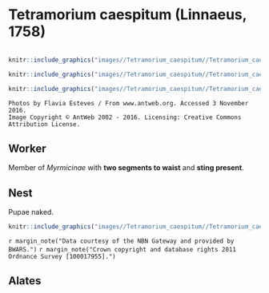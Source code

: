 # **Tetramorium caespitum** (Linnaeus, 1758)

```marginfigure
```


```r
knitr::include_graphics("images//Tetramorium_caespitum//Tetramorium_caespitum_head.jpg")
```

```r
knitr::include_graphics("images//Tetramorium_caespitum//Tetramorium_caespitum_top.jpg")
```


```r
knitr::include_graphics("images//Tetramorium_caespitum//Tetramorium_caespitum_side.jpg")
```

```block
Photos by Flavia Esteves / From www.antweb.org. Accessed 3 November 2016.
Image Copyright © AntWeb 2002 - 2016. Licensing: Creative Commons Attribution License.
```

## Worker
Member of *Myrmicinae* with **two segments to waist** and **sting present**.


## Nest

Pupae naked.

```r
knitr::include_graphics("images//Tetramorium_caespitum//Tetramorium_caespitum_map.png")
```
`r margin_note("Data courtesy of the NBN Gateway and provided by BWARS.")`
`r margin_note("Crown copyright and database rights 2011 Ordnance Survey [100017955].")`

## Alates

\pagebreak